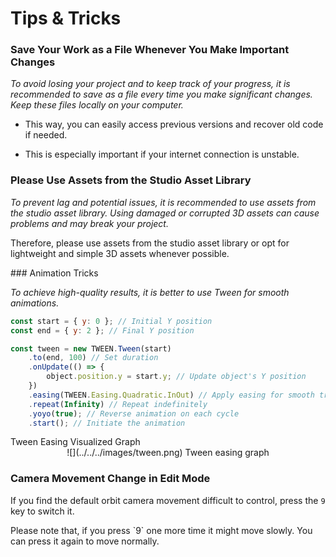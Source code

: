 
# Tips & Tricks

<Steps>

### Save Your Work as a File Whenever You Make Important Changes

_To avoid losing your project and to keep track of your progress, it is recommended to save as a file every time you make significant changes. Keep these files locally on your computer._

<Callout>

- This way, you can easily access previous versions and recover old code if needed.

- This is especially important if your internet connection is unstable.

</Callout>

### Please Use Assets from the Studio Asset Library

_To prevent lag and potential issues, it is recommended to use assets from the studio asset library. Using damaged or corrupted 3D assets can cause problems and may break your project._

<Callout>

Therefore, please use assets from the studio asset library or opt for lightweight and simple 3D assets whenever possible.

</Callout>
### Animation Tricks

_To achieve high-quality results, it is better to use Tween for smooth animations._

```js showLineNumbers filename="Animation"
const start = { y: 0 }; // Initial Y position
const end = { y: 2 }; // Final Y position

const tween = new TWEEN.Tween(start)
    .to(end, 100) // Set duration
    .onUpdate(() => {
        object.position.y = start.y; // Update object's Y position
    })
    .easing(TWEEN.Easing.Quadratic.InOut) // Apply easing for smooth transitions
    .repeat(Infinity) // Repeat indefinitely
    .yoyo(true); // Reverse animation on each cycle
    .start(); // Initiate the animation
```

<Callout type="info">
  Tween Easing Visualized Graph
  <br />
  <div style={{ textAlign: "center" }}>
    <center>![](../../../images/tween.png) Tween easing graph</center>
  </div>
</Callout>

### Camera Movement Change in Edit Mode

If you find the default orbit camera movement difficult to control, press the `9` key to switch it.

<Callout type="warning">
Please note that, if you press `9` one more time it might move slowly. You can press it again to move normally.
</Callout>
</Steps>
